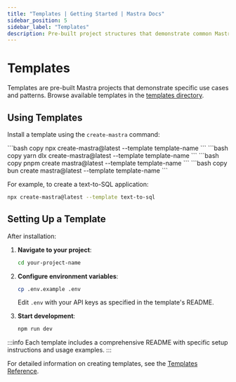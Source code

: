 ```yaml
---
title: "Templates | Getting Started | Mastra Docs"
sidebar_position: 5
sidebar_label: "Templates"
description: Pre-built project structures that demonstrate common Mastra use cases and patterns
---
```



# Templates

Templates are pre-built Mastra projects that demonstrate specific use cases and patterns. Browse available templates in the [templates directory](https://mastra.ai/templates).

## Using Templates

Install a template using the `create-mastra` command:

<Tabs>
  <TabItem value="npm" label="npm">
    ```bash copy
    npx create-mastra@latest --template template-name
    ```
  </TabItem>
  <TabItem value="yarn" label="yarn">
    ```bash copy
    yarn dlx create-mastra@latest --template template-name
    ```
  </TabItem>
  <TabItem value="pnpm" label="pnpm">
    ```bash copy
    pnpm create mastra@latest --template template-name
    ```
  </TabItem>
  <TabItem value="bun" label="bun">
    ```bash copy
    bun create mastra@latest --template template-name
    ```
  </TabItem>
</Tabs>

For example, to create a text-to-SQL application:

```bash copy
npx create-mastra@latest --template text-to-sql
```

## Setting Up a Template

After installation:

1. **Navigate to your project**:
   ```bash copy
   cd your-project-name
   ```

2. **Configure environment variables**:
   ```bash copy
   cp .env.example .env
   ```
   Edit `.env` with your API keys as specified in the template's README.

3. **Start development**:
   ```bash copy
   npm run dev
   ```

:::info
Each template includes a comprehensive README with specific setup instructions and usage examples.
:::

For detailed information on creating templates, see the [Templates Reference](/reference/templates/overview).
